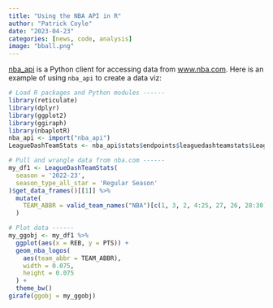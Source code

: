 ```yaml
---
title: "Using the NBA API in R"
author: "Patrick Coyle"
date: "2023-04-23"
categories: [news, code, analysis]
image: "bball.png"
---
```


[nba_api](https://github.com/swar/nba_api) is a Python client for accessing data from [www.nba.com](www.nba.com). Here is an example of using `nba_api` to create a data viz:

```r
# Load R packages and Python modules ------
library(reticulate)
library(dplyr)
library(ggplot2)
library(ggiraph)
library(nbaplotR)
nba_api <- import("nba_api")
LeagueDashTeamStats <- nba_api$stats$endpoints$leaguedashteamstats$LeagueDashTeamStats

# Pull and wrangle data from nba.com ------
my_df1 <- LeagueDashTeamStats(
  season = '2022-23',
  season_type_all_star = 'Regular Season'
)$get_data_frames()[[1]] %>% 
  mutate(
    TEAM_ABBR = valid_team_names("NBA")[c(1, 3, 2, 4:25, 27, 26, 28:30)]
  )

# Plot data ------
my_ggobj <- my_df1 %>% 
  ggplot(aes(x = REB, y = PTS)) +
  geom_nba_logos(
    aes(team_abbr = TEAM_ABBR), 
    width = 0.075,
    height = 0.075
  ) +
  theme_bw()
girafe(ggobj = my_ggobj)
```
